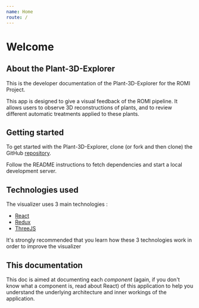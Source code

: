 ```yaml
---
name: Home
route: /
---
```


# Welcome

## About the Plant-3D-Explorer

This is the developer documentation of the Plant-3D-Explorer for the ROMI Project.

This app is designed to give a visual feedback of the ROMI pipeline.
It allows users to observe 3D reconstructions of plants, and to review different automatic treatments applied to these plants.

## Getting started

To get started with the Plant-3D-Explorer, clone (or fork and then clone) the GitHub [repository](https://github.com/romi/plant-3d-explorer).

Follow the README instructions to fetch dependencies and start a local development server.

## Technologies used

The visualizer uses 3 main technologies :

- [React](https://reactjs.org/)
- [Redux](https://redux.js.org/)
- [ThreeJS](https://threejs.org/)

It's strongly recommended that you learn how these 3 technologies work in order to improve the visualizer

## This documentation

This doc is aimed at documenting each *component* (again, if you don't know what a component is, read about React) of this application to help you understand the underlying architecture and inner workings of the application.